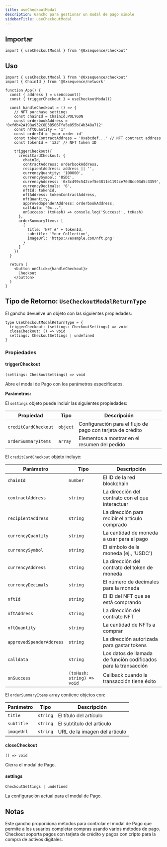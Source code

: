 ```yaml
---
title: useCheckoutModal
description: Gancho para gestionar un modal de pago simple
sidebarTitle: useCheckoutModal
---
```


## Importar

```tsx
import { useCheckoutModal } from '@0xsequence/checkout'
```

## Uso

```tsx
import { useCheckoutModal } from '@0xsequence/checkout'
import { ChainId } from '@0xsequence/network'

function App() {
  const { address } = useAccount()
  const { triggerCheckout } = useCheckoutModal()
  
  const handleCheckout = () => {
    // NFT purchase settings
    const chainId = ChainId.POLYGON
    const orderbookAddress = '0xfdb42A198a932C8D3B506Ffa5e855bC4b348a712'
    const nftQuantity = '1'
    const orderId = 'your-order-id'
    const tokenContractAddress = '0xabcdef...' // NFT contract address
    const tokenId = '123' // NFT token ID

    triggerCheckout({
      creditCardCheckout: {
        chainId,
        contractAddress: orderbookAddress,
        recipientAddress: address || '',
        currencyQuantity: '100000',
        currencySymbol: 'USDC',
        currencyAddress: '0x3c499c542cef5e3811e1192ce70d8cc03d5c3359',
        currencyDecimals: '6',
        nftId: tokenId,
        nftAddress: tokenContractAddress,
        nftQuantity,
        approvedSpenderAddress: orderbookAddress,
        calldata: "0x...",
        onSuccess: (txHash) => console.log('Success!', txHash)
      },
      orderSummaryItems: [
        {
          title: 'NFT #' + tokenId,
          subtitle: 'Your Collection',
          imageUrl: 'https://example.com/nft.png'
        }
      ]
    })
  }
  
  return (
    <button onClick={handleCheckout}>
      Checkout
    </button>
  )
}
```

## Tipo de Retorno: `UseCheckoutModalReturnType`

El gancho devuelve un objeto con las siguientes propiedades:

```tsx
type UseCheckoutModalReturnType = {
  triggerCheckout: (settings: CheckoutSettings) => void
  closeCheckout: () => void
  settings: CheckoutSettings | undefined
}
```

### Propiedades

#### triggerCheckout

`(settings: CheckoutSettings) => void`

Abre el modal de Pago con los parámetros especificados.

**Parámetros:**

El `settings` objeto puede incluir las siguientes propiedades:

| Propiedad            | Tipo     | Descripción                                                |
| -------------------- | -------- | ---------------------------------------------------------- |
| `creditCardCheckout` | `object` | Configuración para el flujo de pago con tarjeta de crédito |
| `orderSummaryItems`  | `array`  | Elementos a mostrar en el resumen del pedido               |

El `creditCardCheckout` objeto incluye:

| Parámetro                | Tipo                       | Descripción                                                     |
| ------------------------ | -------------------------- | --------------------------------------------------------------- |
| `chainId`                | `number`                   | El ID de la red blockchain                                      |
| `contractAddress`        | `string`                   | La dirección del contrato con el que interactuar                |
| `recipientAddress`       | `string`                   | La dirección para recibir el artículo comprado                  |
| `currencyQuantity`       | `string`                   | La cantidad de moneda a usar para el pago                       |
| `currencySymbol`         | `string`                   | El símbolo de la moneda (ej., 'USDC')                           |
| `currencyAddress`        | `string`                   | La dirección del contrato del token de moneda                   |
| `currencyDecimals`       | `string`                   | El número de decimales para la moneda                           |
| `nftId`                  | `string`                   | El ID del NFT que se está comprando                             |
| `nftAddress`             | `string`                   | La dirección del contrato NFT                                   |
| `nftQuantity`            | `string`                   | La cantidad de NFTs a comprar                                   |
| `approvedSpenderAddress` | `string`                   | La dirección autorizada para gastar tokens                      |
| `calldata`               | `string`                   | Los datos de llamada de función codificados para la transacción |
| `onSuccess`              | `(txHash: string) => void` | Callback cuando la transacción tiene éxito                      |

El `orderSummaryItems` array contiene objetos con:

| Parámetro  | Tipo     | Descripción                   |
| ---------- | -------- | ----------------------------- |
| `title`    | `string` | El título del artículo        |
| `subtitle` | `string` | El subtítulo del artículo     |
| `imageUrl` | `string` | URL de la imagen del artículo |

#### closeCheckout

`() => void`

Cierra el modal de Pago.

#### settings

`CheckoutSettings | undefined`

La configuración actual para el modal de Pago.

## Notas

Este gancho proporciona métodos para controlar el modal de Pago que permite a los usuarios completar compras usando varios métodos de pago. Checkout soporta pagos con tarjeta de crédito y pagos con cripto para la compra de activos digitales.
